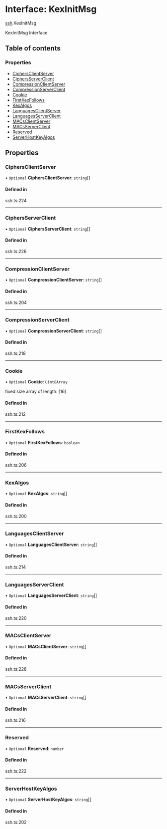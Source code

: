 # Interface: KexInitMsg

[ssh](/templates/protocols/javascript/modules/ssh).KexInitMsg

KexInitMsg Interface

## Table of contents

### Properties

- [CiphersClientServer](/templates/protocols/javascript/modules/ssh.KexInitMsg#ciphersclientserver)
- [CiphersServerClient](/templates/protocols/javascript/modules/ssh.KexInitMsg#ciphersserverclient)
- [CompressionClientServer](/templates/protocols/javascript/modules/ssh.KexInitMsg#compressionclientserver)
- [CompressionServerClient](/templates/protocols/javascript/modules/ssh.KexInitMsg#compressionserverclient)
- [Cookie](/templates/protocols/javascript/modules/ssh.KexInitMsg#cookie)
- [FirstKexFollows](/templates/protocols/javascript/modules/ssh.KexInitMsg#firstkexfollows)
- [KexAlgos](/templates/protocols/javascript/modules/ssh.KexInitMsg#kexalgos)
- [LanguagesClientServer](/templates/protocols/javascript/modules/ssh.KexInitMsg#languagesclientserver)
- [LanguagesServerClient](/templates/protocols/javascript/modules/ssh.KexInitMsg#languagesserverclient)
- [MACsClientServer](/templates/protocols/javascript/modules/ssh.KexInitMsg#macsclientserver)
- [MACsServerClient](/templates/protocols/javascript/modules/ssh.KexInitMsg#macsserverclient)
- [Reserved](/templates/protocols/javascript/modules/ssh.KexInitMsg#reserved)
- [ServerHostKeyAlgos](/templates/protocols/javascript/modules/ssh.KexInitMsg#serverhostkeyalgos)

## Properties

### CiphersClientServer

• `Optional` **CiphersClientServer**: `string`[]

#### Defined in

ssh.ts:224

___

### CiphersServerClient

• `Optional` **CiphersServerClient**: `string`[]

#### Defined in

ssh.ts:226

___

### CompressionClientServer

• `Optional` **CompressionClientServer**: `string`[]

#### Defined in

ssh.ts:204

___

### CompressionServerClient

• `Optional` **CompressionServerClient**: `string`[]

#### Defined in

ssh.ts:218

___

### Cookie

• `Optional` **Cookie**: `Uint8Array`

fixed size array of length: [16]

#### Defined in

ssh.ts:212

___

### FirstKexFollows

• `Optional` **FirstKexFollows**: `boolean`

#### Defined in

ssh.ts:206

___

### KexAlgos

• `Optional` **KexAlgos**: `string`[]

#### Defined in

ssh.ts:200

___

### LanguagesClientServer

• `Optional` **LanguagesClientServer**: `string`[]

#### Defined in

ssh.ts:214

___

### LanguagesServerClient

• `Optional` **LanguagesServerClient**: `string`[]

#### Defined in

ssh.ts:220

___

### MACsClientServer

• `Optional` **MACsClientServer**: `string`[]

#### Defined in

ssh.ts:228

___

### MACsServerClient

• `Optional` **MACsServerClient**: `string`[]

#### Defined in

ssh.ts:216

___

### Reserved

• `Optional` **Reserved**: `number`

#### Defined in

ssh.ts:222

___

### ServerHostKeyAlgos

• `Optional` **ServerHostKeyAlgos**: `string`[]

#### Defined in

ssh.ts:202
